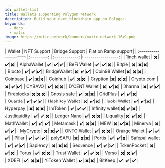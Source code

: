 ```yaml
---
id: wallet-list
title: Wallets supporting Polygon Network
description: Build your next blockchain app on Polygon.
keywords:
  - docs
  - matic
image: https://matic.network/banners/matic-network-16x9.png 
---
```


| Wallet                | NFT Support | Bridge Support | Fiat on Ramp support|
| :--------------------:| :---------: | :------------: |: -----------------: |
| 1inch wallet	 | :heavy_multiplication_x:| :heavy_check_mark:|:heavy_multiplication_x:|
| AlphaWallet    | :heavy_check_mark:| :heavy_check_mark:|:heavy_check_mark:| 
| BeFi Wallet    | :heavy_check_mark:| :heavy_check_mark:|:heavy_multiplication_x:|
| Bitpie         | :heavy_multiplication_x:| :heavy_multiplication_x:|:heavy_multiplication_x:|   
| Blocto         | :heavy_check_mark:| :heavy_check_mark:|:heavy_check_mark:|
| BridgeWallet   |:heavy_multiplication_x:| :heavy_check_mark:|:heavy_check_mark:|
| Coin98 Wallet  |:heavy_multiplication_x:| :heavy_multiplication_x:|:heavy_multiplication_x:|
| Coinbase       | :heavy_check_mark:| :heavy_multiplication_x:|:heavy_multiplication_x:|
| Coinhub        | :heavy_check_mark:| :heavy_multiplication_x:|:heavy_multiplication_x:|
| Cryption       |:heavy_multiplication_x:| :heavy_multiplication_x:|:heavy_multiplication_x:|
| Crypto.com     |:heavy_multiplication_x:| :heavy_check_mark:|:heavy_check_mark:|
| CYBAVO         | :heavy_check_mark:| :heavy_multiplication_x:|:heavy_multiplication_x:|
| D'CENT Wallet  | :heavy_multiplication_x:| :heavy_check_mark:|:heavy_multiplication_x:|
| Dharma         | :heavy_multiplication_x:| :heavy_check_mark:|:heavy_check_mark:|
| Fireblocks     |:heavy_multiplication_x:|:heavy_multiplication_x:|:heavy_multiplication_x:|
| Gnosis safe    | :heavy_check_mark:| :heavy_multiplication_x:|:heavy_multiplication_x:|
| GridPlus       | :heavy_check_mark:| :heavy_check_mark:|:heavy_multiplication_x:|   
| Guarda         | :heavy_check_mark:| :heavy_check_mark:|:heavy_check_mark:|
| HashKey Wallet | :heavy_multiplication_x:| :heavy_check_mark:|:heavy_multiplication_x:|
| Huobi Wallet   | :heavy_check_mark:| :heavy_check_mark:|:heavy_multiplication_x:|
| Hyperpay       | :heavy_multiplication_x:| :heavy_multiplication_x:|:heavy_multiplication_x:|
| ImToken        | :heavy_check_mark:| :heavy_check_mark:|:heavy_check_mark:|
| Infinity wallet|:heavy_multiplication_x:| :heavy_check_mark:|:heavy_multiplication_x:|
| Justliquidity  | :heavy_check_mark:| :heavy_check_mark:|:heavy_multiplication_x:|
| Ledger Nano    | :heavy_check_mark:| :heavy_multiplication_x:|:heavy_multiplication_x:|
| Liquality      |:heavy_multiplication_x:| :heavy_check_mark:|:heavy_multiplication_x:|
| MathWallet     | :heavy_check_mark:| :heavy_check_mark:| :heavy_check_mark:|
| Metamask       | :heavy_check_mark:| :heavy_multiplication_x:|:heavy_multiplication_x:|
| MEW            |:heavy_multiplication_x:| :heavy_check_mark:|:heavy_multiplication_x:|
| Minerva        | :heavy_multiplication_x:| :heavy_check_mark:|:heavy_check_mark:|
| MyCrypto       | :heavy_multiplication_x:| :heavy_multiplication_x:|:heavy_check_mark:|
| ONTO Wallet    | :heavy_check_mark:| :heavy_multiplication_x:|:heavy_multiplication_x:|
| Orange Wallet  | :heavy_check_mark:| :heavy_check_mark:| :heavy_check_mark:|
| Pillar         | :heavy_check_mark:| :heavy_check_mark:| :heavy_check_mark:|
| polySAFU       |:heavy_multiplication_x:| :heavy_multiplication_x:|:heavy_multiplication_x:|
| Portis         | :heavy_check_mark:| :heavy_check_mark:|:heavy_multiplication_x:|
| Safepal wallet | :heavy_check_mark:| :heavy_check_mark:|:heavy_check_mark:|
| Sapiency       | :heavy_multiplication_x:| :heavy_multiplication_x:|:heavy_multiplication_x:|
| Sequence       | :heavy_check_mark:| :heavy_check_mark:|::heavy_check_mark:|
| TokenPocket    | :heavy_multiplication_x:| :heavy_check_mark:|:heavy_multiplication_x:|
| Torus          | :heavy_check_mark:| :heavy_multiplication_x:|:heavy_multiplication_x:|
| Trust Wallet   | :heavy_check_mark:| :heavy_check_mark:|:heavy_multiplication_x:|
| Verso          | :heavy_multiplication_x:| :heavy_multiplication_x:|:heavy_check_mark:|   
| XDEFI          | :heavy_check_mark:|  :heavy_multiplication_x:|:heavy_multiplication_x:|
| YiToken Wallet | :heavy_check_mark:|  :heavy_multiplication_x:|:heavy_multiplication_x:|
| BitKeep        | :heavy_check_mark:| :heavy_check_mark:| :heavy_check_mark:|

